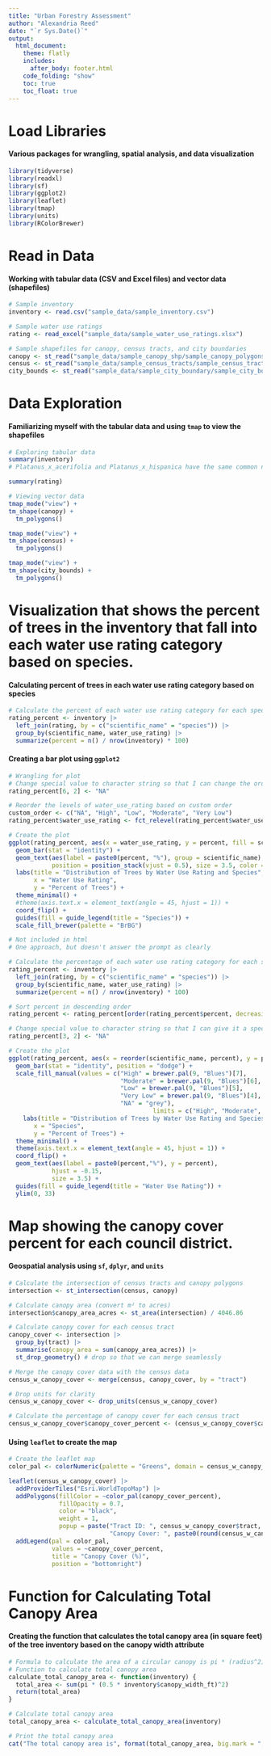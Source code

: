 ```yaml
---
title: "Urban Forestry Assessment"
author: "Alexandria Reed"
date: "`r Sys.Date()`"
output:
  html_document:
    theme: flatly
    includes:
      after_body: footer.html
    code_folding: "show"
    toc: true
    toc_float: true
---
```


# Load Libraries

#### Various packages for wrangling, spatial analysis, and data visualization
```r
library(tidyverse)
library(readxl)
library(sf)
library(ggplot2)
library(leaflet)
library(tmap)
library(units)
library(RColorBrewer)
```

# Read in Data

#### Working with tabular data (CSV and Excel files) and vector data (shapefiles)
```r
# Sample inventory
inventory <- read.csv("sample_data/sample_inventory.csv") 

# Sample water use ratings
rating <- read_excel("sample_data/sample_water_use_ratings.xlsx")

# Sample shapefiles for canopy, census tracts, and city boundaries
canopy <- st_read("sample_data/sample_canopy_shp/sample_canopy_polygons.shp")
census <- st_read("sample_data/sample_census_tracts/sample_census_tracts.shp")
city_bounds <- st_read("sample_data/sample_city_boundary/sample_city_boundary.shp")
```

# Data Exploration

#### Familiarizing myself with the tabular data and using `tmap` to view the shapefiles
```r
# Exploring tabular data
summary(inventory)
# Platanus_x_acerifolia and Platanus_x_hispanica have the same common name

summary(rating)

# Viewing vector data 
tmap_mode("view") +
tm_shape(canopy) +
  tm_polygons()

tmap_mode("view") +
tm_shape(census) +
  tm_polygons()

tmap_mode("view") +
tm_shape(city_bounds) +
  tm_polygons()
```

# Visualization that shows the percent of trees in the inventory that fall into each water use rating category based on species.

#### Calculating percent of trees in each water use rating category based on species
```r
# Calculate the percent of each water use rating category for each species
rating_percent <- inventory |>
  left_join(rating, by = c("scientific_name" = "species")) |>
  group_by(scientific_name, water_use_rating) |>
  summarize(percent = n() / nrow(inventory) * 100)
```


#### Creating a bar plot using `ggplot2`
```r
# Wrangling for plot
# Change special value to character string so that I can change the order
rating_percent[6, 2] <- "NA"

# Reorder the levels of water_use_rating based on custom order
custom_order <- c("NA", "High", "Low", "Moderate", "Very Low")
rating_percent$water_use_rating <- fct_relevel(rating_percent$water_use_rating, custom_order)

# Create the plot
ggplot(rating_percent, aes(x = water_use_rating, y = percent, fill = scientific_name)) +
  geom_bar(stat = "identity") +
  geom_text(aes(label = paste0(percent, "%"), group = scientific_name), 
            position = position_stack(vjust = 0.5), size = 3.5, color = "black") +
  labs(title = "Distribution of Trees by Water Use Rating and Species",
       x = "Water Use Rating", 
       y = "Percent of Trees") +
  theme_minimal() +
  #theme(axis.text.x = element_text(angle = 45, hjust = 1)) +
  coord_flip() +
  guides(fill = guide_legend(title = "Species")) +
  scale_fill_brewer(palette = "BrBG") 
```

```r
# Not included in html
# One approach, but doesn't answer the prompt as clearly

# Calculate the percentage of each water use rating category for each species
rating_percent <- inventory |>
  left_join(rating, by = c("scientific_name" = "species")) |>
  group_by(scientific_name, water_use_rating) |>
  summarize(percent = n() / nrow(inventory) * 100)

# Sort percent in descending order
rating_percent <- rating_percent[order(rating_percent$percent, decreasing = TRUE), ]

# Change special value to character string so that I can give it a specific color
rating_percent[3, 2] <- "NA"

# Create the plot
ggplot(rating_percent, aes(x = reorder(scientific_name, percent), y = percent, fill = water_use_rating)) +
  geom_bar(stat = "identity", position = "dodge") +
  scale_fill_manual(values = c("High" = brewer.pal(9, "Blues")[7],
                               "Moderate" = brewer.pal(9, "Blues")[6],
                               "Low" = brewer.pal(9, "Blues")[5],
                               "Very Low" = brewer.pal(9, "Blues")[4],
                               "NA" = "grey"),
                                        limits = c("High", "Moderate", "Low", "Very Low", "NA")) +
    labs(title = "Distribution of Trees by Water Use Rating and Species",
       x = "Species", 
       y = "Percent of Trees") +
  theme_minimal() +
  theme(axis.text.x = element_text(angle = 45, hjust = 1)) +
  coord_flip() +
  geom_text(aes(label = paste0(percent,"%"), y = percent), 
            hjust = -0.15,  
            size = 3.5) +  
  guides(fill = guide_legend(title = "Water Use Rating")) +
  ylim(0, 33)  
```

# Map showing the canopy cover percent for each council district.

#### Geospatial analysis using `sf`, `dplyr`, and `units`
```r
# Calculate the intersection of census tracts and canopy polygons
intersection <- st_intersection(census, canopy)

# Calculate canopy area (convert m² to acres)
intersection$canopy_area_acres <- st_area(intersection) / 4046.86

# Calculate canopy cover for each census tract
canopy_cover <- intersection |>
  group_by(tract) |>
  summarise(canopy_area = sum(canopy_area_acres)) |>
  st_drop_geometry() # drop so that we can merge seamlessly

# Merge the canopy cover data with the census data 
census_w_canopy_cover <- merge(census, canopy_cover, by = "tract")

# Drop units for clarity
census_w_canopy_cover <- drop_units(census_w_canopy_cover)

# Calculate the percentage of canopy cover for each census tract
census_w_canopy_cover$canopy_cover_percent <- (census_w_canopy_cover$canopy_area / census_w_canopy_cover$acres) * 100
```

#### Using `leaflet` to create the map

<style>
.leaflet {
    margin: auto;
}
</style>

```r
# Create the leaflet map
color_pal <- colorNumeric(palette = "Greens", domain = census_w_canopy_cover$canopy_cover_percent)

leaflet(census_w_canopy_cover) |>
  addProviderTiles("Esri.WorldTopoMap") |>
  addPolygons(fillColor = ~color_pal(canopy_cover_percent),
              fillOpacity = 0.7,
              color = "black",
              weight = 1,
              popup = paste("Tract ID: ", census_w_canopy_cover$tract, "<br>",
                            "Canopy Cover: ", paste0(round(census_w_canopy_cover$canopy_cover_percent, 2), "%"))) |>
  addLegend(pal = color_pal,
            values = ~canopy_cover_percent,
            title = "Canopy Cover (%)",
            position = "bottomright")
```

# Function for Calculating Total Canopy Area

#### Creating the function that calculates the total canopy area (in square feet) of the tree inventory based on the canopy width attribute
```r
# Formula to calculate the area of a circular canopy is pi * (radius^2)
# Function to calculate total canopy area
calculate_total_canopy_area <- function(inventory) {
  total_area <- sum(pi * (0.5 * inventory$canopy_width_ft)^2)
  return(total_area)
}

# Calculate total canopy area
total_canopy_area <- calculate_total_canopy_area(inventory)

# Print the total canopy area
cat("The total canopy area is", format(total_canopy_area, big.mark = ",", scientific = FALSE), "square feet.")
```

